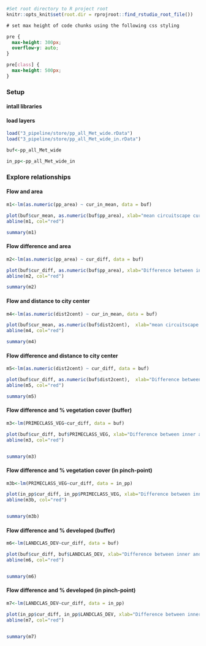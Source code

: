 ```r
#Set root directory to R project root
knitr::opts_knit$set(root.dir = rprojroot::find_rstudio_root_file())
```


```css
# set max height of code chunks using the following css styling

pre {
  max-height: 300px;
  overflow-y: auto;
}

pre[class] {
  max-height: 500px;
}
```

### Setup {-}

#### intall libraries {-}


#### load layers {-}
```r
load("3_pipeline/store/pp_all_Met_wide.rData")
load("3_pipeline/store/pp_all_Met_wide_in.rData")

buf<-pp_all_Met_wide

in_pp<-pp_all_Met_wide_in
```


### Explore relationships {-}

#### Flow and area {-}

```r
m1<-lm(as.numeric(pp_area) ~ cur_in_mean, data = buf)

plot(buf$cur_mean, as.numeric(buf$pp_area), xlab="mean circuitscape current", ylab="pinch-point area")
abline(m1, col="red")

summary(m1)
```


#### Flow difference and area {-}

```r
m2<-lm(as.numeric(pp_area) ~ cur_diff, data = buf)

plot(buf$cur_diff, as.numeric(buf$pp_area), xlab="Difference between inner and outer current", ylab="pinch-point area")
abline(m2, col="red")

summary(m2)
```



#### Flow and distance to city center {-}

```r
m4<-lm(as.numeric(dist2cent) ~ cur_in_mean, data = buf)

plot(buf$cur_mean, as.numeric(buf$dist2cent),  xlab="mean circuitscape current", ylab="distance to city center (m)")
abline(m4, col="red")

summary(m4)
```


#### Flow difference and distance to city center {-}

```r
m5<-lm(as.numeric(dist2cent) ~ cur_diff, data = buf)

plot(buf$cur_diff, as.numeric(buf$dist2cent),  xlab="Difference between inner and outer current", ylab="distance to city center (m)")
abline(m5, col="red")

summary(m5)
```





#### Flow difference and % vegetation cover (buffer) {-}

```r
m3<-lm(PRIMECLASS_VEG~cur_diff, data = buf)

plot(buf$cur_diff, buf$PRIMECLASS_VEG, xlab="Difference between inner and outer current", ylab="Proportion of vegetation cover")
abline(m3, col="red")


summary(m3)
```


#### Flow difference and % vegetation cover (in pinch-point) {-}

```r
m3b<-lm(PRIMECLASS_VEG~cur_diff, data = in_pp)

plot(in_pp$cur_diff, in_pp$PRIMECLASS_VEG, xlab="Difference between inner and outer current", ylab="Proportion of vegetation cover")
abline(m3b, col="red")


summary(m3b)
```






#### Flow difference and % developed (buffer) {-}

```r
m6<-lm(LANDCLAS_DEV~cur_diff, data = buf)

plot(buf$cur_diff, buf$LANDCLAS_DEV, xlab="Difference between inner and outer current", ylab="Proportion of developed land")
abline(m6, col="red")


summary(m6)
```

#### Flow difference and % developed (in pinch-point) {-}

```r
m7<-lm(LANDCLAS_DEV~cur_diff, data = in_pp)

plot(in_pp$cur_diff, in_pp$LANDCLAS_DEV, xlab="Difference between inner and outer current", ylab="Proportion of developed land")
abline(m7, col="red")


summary(m7)
```

